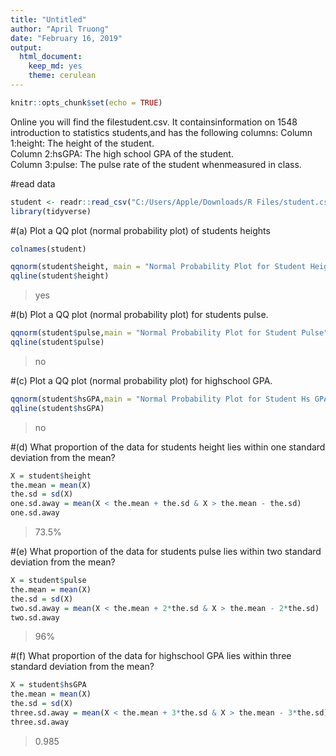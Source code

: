 ---
title: "Untitled"
author: "April Truong"
date: "February 16, 2019"
output: 
  html_document: 
    keep_md: yes
    theme: cerulean
---

```{r setup, include=FALSE}
knitr::opts_chunk$set(echo = TRUE)
```

Online you will find the filestudent.csv. It containsinformation on 1548 introduction to statistics students,and has the following columns:
Column 1:height:  The height of the student.  
Column 2:hsGPA: The high school GPA of the student.  
Column 3:pulse:  The pulse rate of the student whenmeasured in class.  

#read data
```{r}
student <- readr::read_csv("C:/Users/Apple/Downloads/R Files/student.csv")
library(tidyverse)
```

#(a) Plot a QQ plot (normal probability plot) of students heights
```{r}
colnames(student)

qqnorm(student$height, main = "Normal Probability Plot for Student Height")
qqline(student$height)
```
> yes  

#(b) Plot a QQ plot (normal probability plot) for students pulse.
```{r}
qqnorm(student$pulse,main = "Normal Probability Plot for Student Pulse")
qqline(student$pulse)
```
> no

#(c) Plot a QQ plot (normal probability plot) for highschool GPA.
```{r}
qqnorm(student$hsGPA,main = "Normal Probability Plot for Student Hs GPA")
qqline(student$hsGPA)
```
>no

#(d) What proportion of the data for students height lies within one standard deviation from the mean?
```{r}
X = student$height
the.mean = mean(X)
the.sd = sd(X)
one.sd.away = mean(X < the.mean + the.sd & X > the.mean - the.sd)
one.sd.away
```
>73.5%

#(e) What proportion of the data for students pulse lies within two standard deviation from the mean?
```{r}
X = student$pulse
the.mean = mean(X)
the.sd = sd(X)
two.sd.away = mean(X < the.mean + 2*the.sd & X > the.mean - 2*the.sd)
two.sd.away
```
>96%

#(f) What proportion of the data for highschool GPA lies within three standard deviation from the mean?
```{r}
X = student$hsGPA
the.mean = mean(X)
the.sd = sd(X)
three.sd.away = mean(X < the.mean + 3*the.sd & X > the.mean - 3*the.sd)
three.sd.away 
```
>0.985

